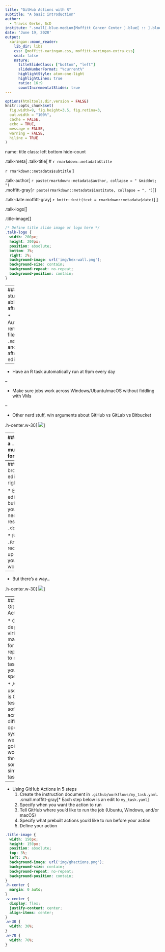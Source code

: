 ```yaml
---
title: "GitHub Actions with R"
subtitle: "A basic introduction"
author:
  - Travis Gerke, ScD
institute: ".small[.blue-medium[Moffitt Cancer Center ].blue[ :: ].blue-light[Health Informatics]]"
date: 'June 19, 2020'
output:
  xaringan::moon_reader:
    lib_dir: libs
    css: [moffitt-xaringan.css, moffitt-xaringan-extra.css]
    seal: false
    nature:
      titleSlideClass: ["bottom", "left"]
      slideNumberFormat: "%current%"
      highlightStyle: atom-one-light
      highlightLines: true
      ratio: 16:9
      countIncrementalSlides: true
---
```


```r
options(htmltools.dir.version = FALSE)
knitr::opts_chunk$set(
  fig.width=9, fig.height=3.5, fig.retina=3,
  out.width = "100%",
  cache = FALSE,
  echo = TRUE,
  message = FALSE, 
  warning = FALSE, 
  hiline = TRUE
)
```

name: title
class: left bottom hide-count

<!-- Title Slide -->

<!-- <div class="talk-logo"></div> -->

.talk-meta[
.talk-title[
# `r rmarkdown::metadata$title`

`r rmarkdown::metadata$subtitle`
]

.talk-author[
`r paste(rmarkdown::metadata$author, collapse = " &middot; ")`<br>
.moffitt-gray[`r paste(rmarkdown::metadata$institute, collapse = ", ")`]
]

.talk-date.moffitt-gray[
`r knitr::knit(text = rmarkdown::metadata$date)`
]
]

.talk-logo[]

.title-image[]

```css
/* Define title slide image or logo here */
.talk-logo {
  width: 200px;
  height: 200px;
  position: absolute;
  bottom: 3%;
  right: 2%;
  background-image: url('img/hex-wall.png');
  background-size: contain;
  background-repeat: no-repeat;
  background-position: contain;
}
```

<!-- Moffitt Logo and Slide Border ----

All slides except "title" and "inverse" slides
have the Moffitt Color Bar and logo.

Additional classes are provided to disable both:

- `class: no-logo` hides the logo
- `class: no-border` hides the border

or to force either to be shown

- `class: moffitt-slide-logo` shows the logo
- `class: moffitt-slide-border` shows the border
-->

---
### Some stuff you'll be able to do after this talk

* Automatically render a `.Rmd` file to `.pdf`, `.md`, `.docx`, and `.html` after every edit

--

* Have an R task automatically run at 9pm every day

--

* Make sure jobs work across Windows/Ubuntu/macOS without fiddling with VMs

--

* Other nerd stuff, win arguments about GitHub vs GitLab vs Bitbucket

.h-center.w-30[
![](img/robot.gif)
]

---
### Rendering a `.Rmd` to multiple formats

* Fact: the git learning curve is steep, so it won't always be possible to perform collaborative document editing "the right way"

  * But you _can_ convince non-git collaborators to edit a document in a web browser (also a useful workflow for convenience, e.g. edits by phone)

.h-center.w-70[
![](img/browser-editing.png)
]

---
### Getting browser-based edits into the right format

* Browser editing is fine, but you/consumers need the resulting `.docx`/`.pdf`/`.html`

  * Rendering a `.Rmd` typically requires firing up RStudio, 😢 your browser workflow

--

* But there's a way...

.h-center.w-30[
![](img/action.gif)
]

---
### GitHub Actions

* GitHub deploys a virtual machine(s) for your repository to run tasks that you specify

  * A classic use-case is CI/CD to test software across different operating systems; we're going to work through some simpler tasks here

--

* Using GitHub Actions in 5 steps
  1. Create the instruction document in `.github/workflows/my_task.yaml`. 
  <br>.small.moffitt-gray[* Each step below is an edit to `my_task.yaml`]
  2. Specify when you want the action to run
  3. Tell GitHub where you'd like to run the job (Ubuntu, Windows, and/or macOS)
  4. Specify what prebuilt actions you'd like to run before your action
  5. Define your action
  

```css
.title-image {
  width: 150px;
  height: 150px;
  position: absolute;
  top: 3%;
  left: 2%;
  background-image: url('img/ghactions.png');
  background-size: contain;
  background-repeat: no-repeat;
  background-position: contain;
}
.h-center {
  margin: 0 auto;
}
.v-center {
  display: flex;
  justify-content: center;
  align-items: center;
}
.w-30 {
  width: 30%;
}
.w-70 {
  width: 70%;
}
```
